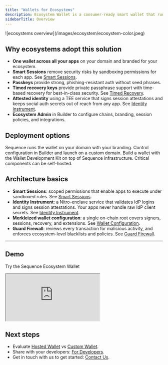 ```yaml
---
title: "Wallets for Ecosystems"
description: Ecosystem Wallet is a consumer-ready smart wallet that runs on your domain and serves all your apps. It combines passkeys, social auth, timed recovery keys, and sandboxed permissions to deliver higher security with less friction.
sidebarTitle: Overview
---
```


<Frame>
![ecosystems overview](/images/ecosystem/ecosystem-color.jpeg)
</Frame>

## Why ecosystems adopt this solution

- **One wallet across all your apps** on your domain and branded for your ecosystem.
- **Smart Sessions** remove security risks by sandboxing permissions for each app. See [Smart Sessions](/solutions/wallets/ecosystems/smart-sessions).
- **Passkeys** provide strong, phishing-resistant auth without seed phrases.
- **Timed recovery keys** provide private passphrase support with time-based recovery for best-in-class security. See [Timed Recovery](/solutions/wallets/ecosystems/timed-recovery).
- **Attested identity** using a TEE service that signs session attestations and keeps social auth secrets out of reach from any app. See [Identity Instrument](/solutions/wallets/ecosystems/identity-instrument).
- **Ecosystem Admin** in Builder to configure chains, branding, session policies, and integrations.

## Deployment options

<CardGroup>
  <Card title="Hosted Wallet" href="/solutions/wallets/ecosystems/hosted-wallet">
    Sequence runs the wallet on your domain with your branding. Control configuration in Builder and launch on a custom domain.
  </Card>
  <Card title="Custom Wallet" href="/solutions/wallets/ecosystems/custom-wallet">
    Build a wallet with the Wallet Development Kit on top of Sequence infrastructure. Critical components can be self-hosted.
  </Card>
</CardGroup>

## Architecture basics

- **Smart Sessions**: scoped permissions that enable apps to execute under sandboxed rules. See [Smart Sessions](/solutions/wallets/ecosystems/smart-sessions).
- **Identity Instrument**: a Nitro-enclave service that validates IdP logins and signs session attestations. Your apps never handle raw IdP client secrets. See [Identity Instrument](/solutions/wallets/ecosystems/identity-instrument).
- **Merkleized wallet configuration**: a single on-chain root covers signers, sessions, recovery, and extensions. See [Wallet Configuration](/solutions/wallets/ecosystems/wallet-config).
- **Guard Firewall**: reviews every transaction for malicious activity, and enforces ecosystem-level blacklists and policies. See [Guard Firewall](/solutions/wallets/ecosystems/guard-firewall).

---

## Demo
Try the Sequence Ecosystem Wallet

<Frame>
<iframe 
  src="https://v3.sequence-dev.app/wallet/discover" 
  title="Ecosystem Wallet Demo"
  className="w-full h-[750px] rounded-xl"
></iframe>
</Frame>

## Next steps

- Evaluate [Hosted Wallet](/solutions/wallets/ecosystems/hosted-wallet) vs [Custom Wallet](/solutions/wallets/ecosystems/custom-wallet).  
- Share with your developers: [For Developers](/solutions/wallets/developers/overview).
- Get in touch with us to get started: [Contact Us](https://sequence.xyz/contact).
